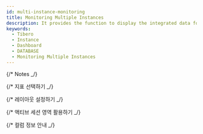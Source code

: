 ```yaml
---
id: multi-instance-monitoring
title: Monitoring Multiple Instances
description: It provides the function to display the integrated data for key metrics of multiple database instances.
keywords:
  - Tibero
  - Instance
  - Dashboard
  - DATABASE
  - Monitoring Multiple Instances
---
```



<Dbmulitinstancemonitoringdesc />

{/* Notes _/}

<Dbmultiinstancemonitoringdescnotes />


<Dbmultiinstancemonitoringbasic />

{/* 지표 선택하기 _/}

<Dbselectmetricdatawidget />

{/* 레이아웃 설정하기 _/}

<Dbsetlayout />

{/* 액티브 세션 영역 활용하기 _/}

<Dbusingareaactivesession />


<Dbquerydetails level={3} />


<Dbdataeditcolumn level={2} />

{/* 컬럼 정보 안내 _/}

<Oraclecolumn level={2} />
